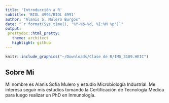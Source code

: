 ```yaml
---
title: 'Introducción a R'
subtitle: 'BIOL 4994/BIOL 4991'
author: "Alanis S. Mulero Burgos"
date: "`r format(Sys.time(), '%Y-%b-%d, %I:%M %p')`"
output: 
 prettydoc::html_pretty:
   theme: architect
   highlight: github
---
```


```r
knitr::include_graphics("~/Downloads/Clase de R/IMG_3189.HEIC")
```

## Sobre Mi
Mi nombre es Alanis Sofía Mulero y estudio Microbiología Industrial. Me interesa seguir mis estudios tomando la Certificación de Tecnología Medica para luego realizar un PhD en Inmunología.  
